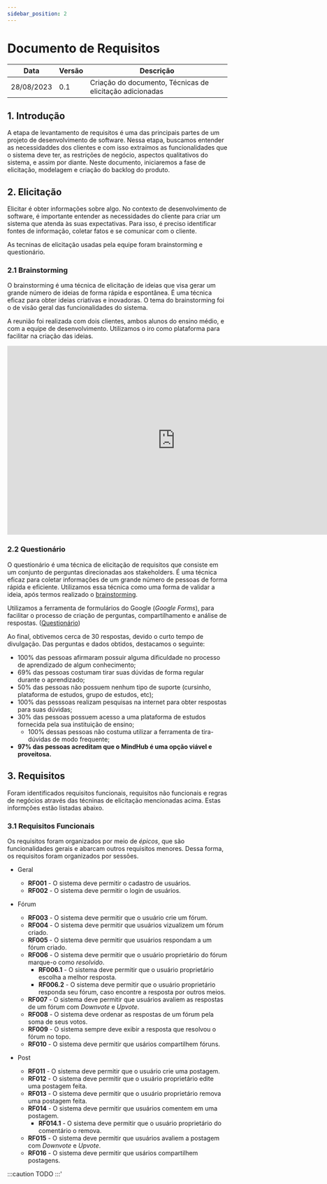 ```yaml
---
sidebar_position: 2
---
```


# Documento de Requisitos

<div style={{ display: "flex", justifyContent: "center" }}>

| Data       | Versão       | Descrição                     | 
|------------|--------------|-------------------------------|
| 28/08/2023 | 0.1          | Criação do documento, Técnicas de elicitação adicionadas |


</div>


## 1. Introdução

A etapa de levantamento de requisitos é uma das principais partes de um projeto de desenvolvimento de software. Nessa etapa, buscamos entender as necessidaddes dos clientes e com isso extraímos as funcionalidades que o sistema deve ter, as restrições de negócio, aspectos qualitativos do sistema, e assim por diante. Neste documento, iniciaremos a fase de elicitação, modelagem e criação do backlog do produto.


## 2. Elicitação

Elicitar é obter informações sobre algo. No contexto de desenvolvimento de software, é importante entender as necessidades do cliente para criar um sistema que atenda às suas expectativas. Para isso, é preciso identificar fontes de informação, coletar fatos e se comunicar com o cliente.

As tecninas de elicitação usadas pela equipe foram brainstorming e questionário.

### 2.1 Brainstorming

O brainstorming é uma técnica de elicitação de ideias que visa gerar um grande número de ideias de forma rápida e espontânea. É uma técnica eficaz para obter ideias criativas e inovadoras. O tema do brainstorming foi o de visão geral das funcionalidades do sistema.

A reunião foi realizada com dois clientes, ambos alunos do ensino médio, e com a equipe de desenvolvimento. Utilizamos o iro como plataforma para facilitar na criação das ideias.

<iframe width="768" height="432" src="https://miro.com/app/live-embed/uXjVMqHlLFw=/?moveToViewport=-2773,-1191,4699,2258&embedId=618661660999" frameborder="0" scrolling="no" allow="fullscreen; clipboard-read; clipboard-write" allowfullscreen></iframe>

### 2.2 Questionário

O questionário é uma técnica de elicitação de requisitos que consiste em um conjunto de perguntas direcionadas aos stakeholders. É uma técnica eficaz para coletar informações de um grande número de pessoas de forma rápida e eficiente. Utilizamos essa técnica como uma forma de validar a ideia, após termos realizado o [brainstorming](#21-brainstorming).

Utilizamos a ferramenta de formulários do Google (*Google Forms*), para facilitar o processo de criação de perguntas, compartilhamento e análise de respostas. ([Questionário](https://forms.gle/jLRjuDzcKRdcskp48))

Ao final, obtivemos cerca de 30 respostas, devido o curto tempo de divulgação. Das perguntas e dados obtidos, destacamos o seguinte:

- 100% das pessoas afirmaram possuir alguma dificuldade no processo de aprendizado de algum conhecimento;
- 69% das pessoas costumam tirar suas dúvidas de forma regular durante o aprendizado;
- 50% das pessoas não possuem nenhum tipo de suporte (cursinho, plataforma de estudos, grupo de estudos, etc);
- 100% das pesssoas realizam pesquisas na internet para obter respostas para suas dúvidas;
- 30% das pessoas possuem acesso a uma plataforma de estudos fornecida pela sua instituição de ensino;
  - 100% dessas pessoas não costuma utilizar a ferramenta de tira-dúvidas de modo frequente;
- **97% das pessoas acreditam que o MindHub é uma opção viável e proveitosa.**

## 3. Requisitos

Foram identificados requisitos funcionais, requisitos não funcionais e regras de negócios através das técninas de elicitação mencionadas acima. Estas informções estão listadas abaixo.

### 3.1 Requisitos Funcionais

Os requisitos foram organizados por meio de *épicos*, que são funcionalidades gerais e abarcam outros requisitos menores. Dessa forma, os requisitos foram organizados por sessões.

- Geral
  - **RF001** - O sistema deve permitir o cadastro de usuários. 
  - **RF002** - O sistema deve permitir o login de usuários. 

- Fórum   
  - **RF003** - O sistema deve permitir que o usuário crie um fórum.
  - **RF004** - O sistema deve permitir que usuários vizualizem um fórum criado.
  - **RF005** - O sistema deve permitir que usuários respondam a um fórum criado.
  - **RF006** - O sistema deve permitir que o usuário proprietário do fórum marque-o como *resolvido*.
    - **RF006.1** - O sistema deve permitir que o usuário proprietário escolha a melhor resposta.
    - **RF006.2** - O sistema deve permitir que o usuário proprietário responda seu fórum, caso encontre a resposta por outros meios.
  - **RF007** - O sistema deve permitir que usuários avaliem as respostas de um fórum com *Downvote* e *Upvote*.
  - **RF008** - O sistema deve ordenar as respostas de um fórum pela soma de seus votos.
  - **RF009** - O sistema sempre deve exibir a resposta que resolvou o fórum no topo.
  - **RF010** - O sistema deve permitir que usários compartilhem fóruns.

- Post
  - **RF011** - O sistema deve permitir que o usuário crie uma postagem.
  - **RF012** - O sistema deve permitir que o usuário proprietário edite uma postagem feita.
  - **RF013** - O sistema deve permitir que o usuário proprietário remova uma postagem feita.
  - **RF014** - O sistema deve permitir que usuários comentem em uma postagem.
    - **RF014.1** - O sistema deve permitir que o usuário proprietário do comentário o remova.
  - **RF015** - O sistema deve permitir que usuários avaliem a postagem com *Downvote* e *Upvote*.
  - **RF016** - O sistema deve permitir que usários compartilhem postagens.

:::caution
TODO
:::'